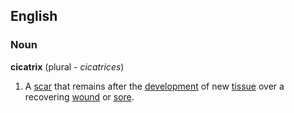 ==English==
===Noun===
'''cicatrix''' (plural - ''cicatrices'')
# A [[scar]] that remains after the [[development]] of new [[tissue]] over a recovering [[wound]] or [[sore]].